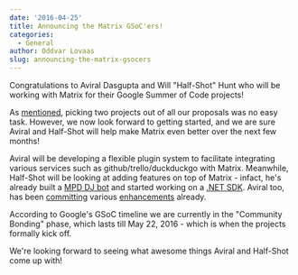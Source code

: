 ```yaml
---
date: '2016-04-25'
title: Announcing the Matrix GSoC'ers!
categories:
  - General
author: Oddvar Lovaas
slug: announcing-the-matrix-gsocers
---
```


Congratulations to Aviral Dasgupta and Will "Half-Shot" Hunt who will be working with Matrix for their Google Summer of Code projects!

As <a href="https://matrix.org/blog/2016/04/22/gsoc-update/">mentioned</a>, picking two projects out of all our proposals was no easy task. However, we now look forward to getting started, and we are sure Aviral and Half-Shot will help make Matrix even better over the next few months!

Aviral will be developing a flexible plugin system to facilitate integrating various services such as github/trello/duckduckgo with Matrix. Meanwhile, Half-Shot will be looking at adding features on top of Matrix - infact, he's already built a <a href="http://matrix.org/docs/projects/other/mpd-dj.html">MPD DJ bot</a> and started working on a <a href="http://matrix.org/docs/projects/sdk/matrix-dotnet-sdk.html">.NET SDK</a>. Aviral too, has been <a href="https://github.com/vector-im/vector-web/pulls?utf8=%E2%9C%93&q=is%3Apr+author%3Aaviraldg">committing</a> various <a href="https://github.com/matrix-org/matrix-react-sdk/pulls?utf8=%E2%9C%93&q=is%3Apr+author%3Aaviraldg">enhancements</a> already.

According to Google's GSoC timeline we are currently in the "Community Bonding" phase, which lasts till May 22, 2016 - which is when the projects formally kick off. 

We're looking forward to seeing what awesome things Aviral and Half-Shot come up with!